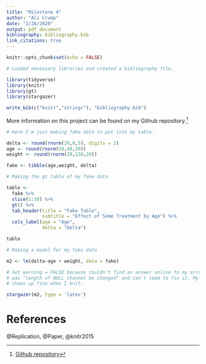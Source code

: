 ```yaml
---
title: "Milestone 4"
author: "Ali Crump"
date: "2/28/2020"
output: pdf_document
bibliography: bibliography.bib
link_citations: true
---
```


```r
knitr::opts_chunk$set(echo = FALSE)

# Loaded necessary libraries and created a bibliography file.

library(tidyverse)
library(knitr)
library(gt)
library(stargazer)

write_bib(c("knitr","stringr"), "bibliography.bib")

```

More information on this project can be found on my Github repository.^[[Github repository](https://github.com/alicrump/Fentanyl_Replication_Project)]

```r
# Here I'm just making fake data to put into my table.

delta <- round(rnorm(20,0,5), digits = 2)
age <- round(rnorm(20,40,20))
weight <- round(rnorm(20,130,20))

fake <- tibble(age,weight, delta)

```
```r
# Making the gt table of my fake data

table <- 
  fake %>% 
  slice(1:10) %>% 
  gt() %>% 
  tab_header(title = "Fake Table", 
             subtitle = "Effect of Some Treatment by Age") %>% 
  cols_label(age = "Age",
             delta = "Delta")

table
```

```r
# Making a model for my fake data

m2 <- lm(delta~age + weight, data = fake)
```

```r
# Set warning = FALSE because couldn't find an answer online to my error. Error
# was "length of NULL channot be changed" and can't seem to fix it. My table 
# shows up fine when I knit.

stargazer(m2, type = 'latex')

```

# References
@Replication, 
@Paper, 
@knitr2015